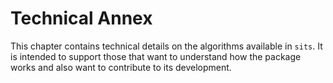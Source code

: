 # Technical Annex {-}

This chapter contains technical details on the algorithms available in `sits`. It is intended to support those that want to understand how the package works and also want to contribute to its development.
